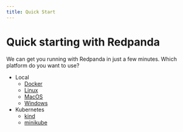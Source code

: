 ```yaml
---
title: Quick Start
---
```


# Quick starting with Redpanda

We can get you running with Redpanda in just a few minutes.
Which platform do you want to use?

- Local
    - [Docker](./quick-start-docker)
    - [Linux](./quick-start-linux) 
    - [MacOS](./quick-start-macos)
    - [Windows](./quick-start-windows)
- Kubernetes
    - [kind](./kubernetes-qs-local-access)
    - [minikube](./kubernetes-qs-minikube)

